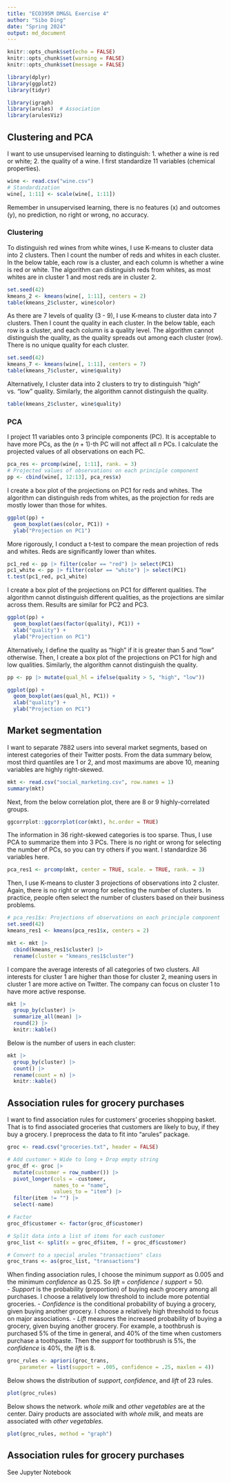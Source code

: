```yaml
---
title: "ECO395M DM&SL Exercise 4"
author: "Sibo Ding"
date: "Spring 2024"
output: md_document
---
```


```r
knitr::opts_chunk$set(echo = FALSE)
knitr::opts_chunk$set(warning = FALSE)
knitr::opts_chunk$set(message = FALSE)

library(dplyr)
library(ggplot2)
library(tidyr)

library(igraph)
library(arules)  # Association
library(arulesViz)
```

## Clustering and PCA
I want to use unsupervised learning to distinguish: 1. whether a wine is red or white; 2. the quality of a wine. I first standardize 11 variables (chemical properties).  
```r
wine <- read.csv("wine.csv")
# Standardization
wine[, 1:11] <- scale(wine[, 1:11])
```
Remember in unsupervised learning, there is no features (x) and outcomes (y), no prediction, no right or wrong, no accuracy.

### Clustering
To distinguish red wines from white wines, I use K-means to cluster data into 2 clusters. Then I count the number of reds and whites in each cluster. In the below table, each row is a cluster, and each column is whether a wine is red or white. The algorithm can distinguish reds from whites, as most whites are in cluster 1 and most reds are in cluster 2.
```r
set.seed(42)
kmeans_2 <- kmeans(wine[, 1:11], centers = 2)
table(kmeans_2$cluster, wine$color)
```

As there are 7 levels of quality (3 - 9), I use K-means to cluster data into 7 clusters. Then I count the quality in each cluster. In the below table, each row is a cluster, and each column is a quality level. The algorithm cannot distinguish the quality, as the quality spreads out among each cluster (row). There is no unique quality for each cluster.
```r
set.seed(42)
kmeans_7 <- kmeans(wine[, 1:11], centers = 7)
table(kmeans_7$cluster, wine$quality)
```

Alternatively, I cluster data into 2 clusters to try to distinguish "high" vs. "low" quality. Similarly, the algorithm cannot distinguish the quality.
```r
table(kmeans_2$cluster, wine$quality)
```

### PCA
I project 11 variables onto 3 principle components (PC). It is acceptable to have more PCs, as the $(n+1)$-th PC will not affect all $n$ PCs. I calculate the projected values of all observations on each PC.  
```r
pca_res <- prcomp(wine[, 1:11], rank. = 3)
# Projected values of observations on each principle component
pp <- cbind(wine[, 12:13], pca_res$x)
```

I create a box plot of the projections on PC1 for reds and whites. The algorithm can distinguish reds from whites, as the projection for reds are mostly lower than those for whites.
```r
ggplot(pp) +
  geom_boxplot(aes(color, PC1)) +
  ylab("Projection on PC1")
```

More rigorously, I conduct a t-test to compare the mean projection of reds and whites. Reds are significantly lower than whites.
```r
pc1_red <- pp |> filter(color == "red") |> select(PC1)
pc1_white <- pp |> filter(color == "white") |> select(PC1)
t.test(pc1_red, pc1_white)
```

I create a box plot of the projections on PC1 for different qualities. The algorithm cannot distinguish different qualities, as the projections are similar across them. Results are similar for PC2 and PC3.
```r
ggplot(pp) +
  geom_boxplot(aes(factor(quality), PC1)) +
  xlab("quality") +
  ylab("Projection on PC1")
```

Alternatively, I define the quality as "high" if it is greater than 5 and "low" otherwise. Then, I create a box plot of the projections on PC1 for high and low qualities. Similarly, the algorithm cannot distinguish the quality.
```r
pp <- pp |> mutate(qual_hl = ifelse(quality > 5, "high", "low"))

ggplot(pp) +
  geom_boxplot(aes(qual_hl, PC1)) +
  xlab("quality") +
  ylab("Projection on PC1")
```

## Market segmentation
I want to separate 7882 users into several market segments, based on interest categories of their Twitter posts. From the data summary below, most third quantiles are 1 or 2, and most maximums are above 10, meaning variables are highly right-skewed.
```r
mkt <- read.csv("social_marketing.csv", row.names = 1)
summary(mkt)
```

Next, from the below correlation plot, there are 8 or 9 highly-correlated groups.  
```r
ggcorrplot::ggcorrplot(cor(mkt), hc.order = TRUE)
```

The information in 36 right-skewed categories is too sparse. Thus, I use PCA to summarize them into 3 PCs. There is no right or wrong for selecting the number of PCs, so you can try others if you want. I standardize 36 variables here.  
```r
pca_res1 <- prcomp(mkt, center = TRUE, scale. = TRUE, rank. = 3)
```

Then, I use K-means to cluster 3 projections of observations into 2 cluster. Again, there is no right or wrong for selecting the number of clusters. In practice, people often select the number of clusters based on their business problems.  
```r
# pca_res1$x: Projections of observations on each principle component
set.seed(42)
kmeans_res1 <- kmeans(pca_res1$x, centers = 2)

mkt <- mkt |>
  cbind(kmeans_res1$cluster) |>
  rename(cluster = "kmeans_res1$cluster")
```

I compare the average interests of all categories of two clusters. All interests for cluster 1 are higher than those for cluster 2, meaning users in cluster 1 are more active on Twitter. The company can focus on cluster 1 to have more active response.
```r
mkt |>
  group_by(cluster) |>
  summarize_all(mean) |>
  round(2) |>
  knitr::kable()
```

Below is the number of users in each cluster:
```r
mkt |>
  group_by(cluster) |>
  count() |>
  rename(count = n) |>
  knitr::kable()
```

## Association rules for grocery purchases
I want to find association rules for customers' groceries shopping basket. That is to find associated groceries that customers are likely to buy, if they buy a grocery. I preprocess the data to fit into "arules" package.  
```r
groc <- read.csv("groceries.txt", header = FALSE)

# Add customer + Wide to long + Drop empty string
groc_df <- groc |>
  mutate(customer = row_number()) |>
  pivot_longer(cols = -customer,
               names_to = "name",
               values_to = "item") |>
  filter(item != "") |>
  select(-name)

# Factor
groc_df$customer <- factor(groc_df$customer)

# Split data into a list of items for each customer
groc_list <- split(x = groc_df$item, f = groc_df$customer)

# Convert to a special arules "transactions" class
groc_trans <- as(groc_list, "transactions")
```

When finding association rules, I choose the minimum *support* as 0.005 and the minimum *confidence* as 0.25. So *lift* = *confidence* / *support* = 50.  
- *Support* is the probability (proportion) of buying each grocery among all purchases. I choose a relatively low threshold to include more potential groceries.
- *Confidence* is the conditional probability of buying a grocery, given buying another grocery. I choose a relatively high threshold to focus on major associations.
- *Lift* measures the increased probability of buying a grocery, given buying another grocery.
For example, a toothbrush is purchased 5% of the time in general, and 40% of the time when customers purchase a toothpaste. Then the *support* for toothbrush is 5%, the *confidence* is 40%, the *lift* is 8.  
```r
groc_rules <- apriori(groc_trans, 
	parameter = list(support = .005, confidence = .25, maxlen = 4))
```

Below shows the distribution of *support*, *confidence*, and *lift* of 23 rules.  
```r
plot(groc_rules)
```

Below shows the network. *whole milk* and *other vegetables* are at the center. Dairy products are associated with *whole milk*, and meats are associated with *other vegetables*.  
```r
plot(groc_rules, method = "graph")
```

## Association rules for grocery purchases
See Jupyter Notebook
